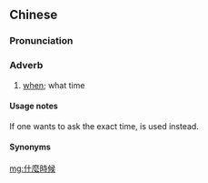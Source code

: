 {{also|甚麼時候|什么时候}}
==Chinese==
{{zh-forms|s=什么时候|t2=甚麼時候|type=22|lit=what time}}

===Pronunciation===
{{zh-pron
|m=shénme shíhòu,tl=y
|c=sam6 mo1 si4 hau6
|cat=adv
}}

===Adverb===
{{zh-adv}}

# [[when]]; what time
#: {{zh-x|你 '''什麼.時候''' 見到 他 的？|'''When''' did you see him?}}
#: {{zh-x|現在 '''什麼.時候'''？|'''What time''' is it?}}
#: {{zh-x|你 '''什麼.時候''' 回來？|'''When''' will you get back?}}

====Usage notes====
If one wants to ask the exact time, {{zh-l|幾點鐘}} is used instead.

====Synonyms====
{{zh-dial}}

[[mg:什麼時候]]